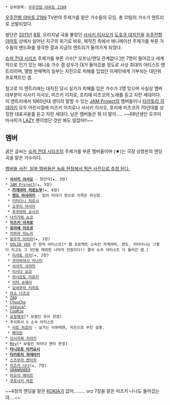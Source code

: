  * 상위항목: [[우주전함 야마토 2199]]

[[우주전함 야마토 2199]] TV판의 주제가를 맡은 가수들의 모임. 총 31팀의 가수가 엔트리로 선발되었다.

발단은 [[2011년]] [[8월]], 오리지널 곡을 불렀던 [[사사키 이사오]]가 [[도호쿠 대지진]]을 [[우주전함 야마토]] 상에서 일어난 지구의 위기로 비유, 제작진 측에서 애니메이션 주제가를 부른 가수들의 밴드화를 생각한 결과 지금의 엔트리가 들어가게 되었다.

[[슈퍼 전대 시리즈]] 주제가를 부른 가수[* 오프닝/엔딩 관계없다.]만 7명이 들어갔고 세계적으로 인기 있는 애니송 가수 겸 성우가 대거 들어갔을 정도로 사상 최대의 아티스트 엔트리이며, 앨범 판매액의 일부는 지진으로 피해를 입었던 이재민에게 기부되는 대단위 프로젝트인 셈.

참고로 이 엔트리에는 대지진 당시 실가가 피해를 입은 가수가 2명 있으며 사실상 멤버 대부분이 사사키 이사오, 미즈키 이치로, 호리에 미츠코의 노래를 듣고 자란 세대이다. 이 엔트리에서 1960년대 생이라 말할 수 있는 [[JAM Project]]의 멤버들이나 [[타카토리 히데아키]] 모두 어린시절에 미즈키 이치로나 사사키 이사오, 호리에 미츠코의 70년대를 상징한 대표곡을를 듣고 자란 세대다. 남은 멤버들은 뭐 더 말이..... ~~68년생인 오쿠이 마사미가 [[LAZY]] 팬이었단 것만 봐도 알잖아!!~~ 

== 멤버 ==
굵은 글씨는 [[슈퍼 전대 시리즈]]의 주제가를 부른 멤버들이며 (★)는 극장 상영판의 엔딩곡을 맡은 가수이다.

[http://www.yamato2199.net/tv_allstars/index.html 멤버들 사진, 일부 멤버들은 녹음 현장에서 찍은 사진으로 추정 된다.]

 * '''[[사사키 이사오]]''' - 창안자(★, 3장)
 * [[JAM Project]](★, 5장)
  * '''[[카게야마 히로노부]]'''(★, 6장)
  * '''[[엔도 마사아키]]''' - 집이 미야기 현으로 가족은 피신함.
  * [[키타다니 히로시]]
  * [[오쿠이 마사미]]
  * [[후쿠야마 요시키]]
 * [[나카가와 쇼코]]
 * '''[[미즈키 이치로]]'''
 * '''[[호리에 미츠코]]'''
 * [[치하라 미노리]]
 * [[유우키 아이라]](★, 1장)
 * [[SOLID VOX]] 전 현직 아티스트[* 잼 프로젝트 소속인 카게야마, 엔도, 키타다니는 그렇다 치고도 그 3인을 제외한 나머지 전원이다!! 결국 소속 아티스트 다 들어간 셈.]
  * [[미사토 아키]](★, 2장)
  * [[쿠리바야시 미나미]]
  * [[사사키 사야카]]
  * [[이시다 요코]]
  * [[하시모토 미유키]]
  * [[키타 슈헤이]]
  * [[요네쿠라 치히로]]
 * [[아소 나츠코]]
 * [[ZAQ]]
 * [[ChouCho]]
 * [[yozuca*]]
 * [[CooRie]]
 * [[요정제국]][* 보컬인 유이 한정]
 * 주식회사 S 소속 아티스트
  * [[사토 히로미]] - 실가는 이와테현, 지진으로 부친 실종.
  * [[페이란]]
 * [[이시카와 치아키]]
 * [[Rey]][* 보컬인 하라다 켄타 한정]
 * '''[[타니모토 타카요시]]'''
 * '''[[타카토리 히데아키]]'''
 * [[스즈무라 켄이치]]
 * [[미즈키 나나]](★, 7장)
 * [[GRANRODEO]]
 * [[아오이 에이르]]
 * [[쿠로사키 마온]]

~~4장의 엔딩을 맡은 [[KOKIA]]가 없어......... orz 7장을 맡은 미즈키 나나도 들어갔는데....~~
